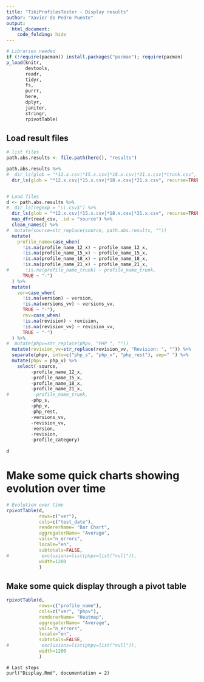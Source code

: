 ```yaml
---
title: "TikiProfilesTester - Display results"
author: "Xavier de Pedro Puente"
output:
  html_document:
    code_folding: hide
---
```


```r
# Libraries needed
if (!require(pacman)) install.packages("pacman"); require(pacman)
p_load(knitr,
       devtools,
       readr,
       tidyr,
       fs,
       purrr,
       here,
       dplyr,
       janitor,
       stringr,
       rpivotTable)


```

## Load result files

```r
# list files
path.abs.results <- file.path(here(), "results")

path.abs.results %>% 
#  dir_ls(glob = "*12.x.csv|*15.x.csv|*18.x.csv|*21.x.csv|*trunk.csv", recurse=TRUE) 
  dir_ls(glob = "*12.x.csv|*15.x.csv|*18.x.csv|*21.x.csv", recurse=TRUE) 


# Load files
d <- path.abs.results %>% 
#  dir_ls(regexp = "\\.csv$") %>%
  dir_ls(glob = "*12.x.csv|*15.x.csv|*18.x.csv|*21.x.csv", recurse=TRUE) %>% 
  map_dfr(read_csv, .id = "source") %>% 
  clean_names() %>% 
#  mutate(source=str_replace(source, path.abs.results, ""))
  mutate(
    profile_name=case_when(
      !is.na(profile_name_12_x) ~ profile_name_12_x,
      !is.na(profile_name_15_x) ~ profile_name_15_x,
      !is.na(profile_name_18_x) ~ profile_name_18_x,
      !is.na(profile_name_21_x) ~ profile_name_21_x,
#      !is.na(profile_name_trunk) ~ profile_name_trunk,
      TRUE ~ "-")
  ) %>% 
  mutate(
    ver=case_when(
      !is.na(version) ~ version,
      !is.na(versions_vv) ~ versions_vv,
      TRUE ~ "-"),
      rev=case_when(
      !is.na(revision) ~ revision,
      !is.na(revision_vv) ~ revision_vv,
      TRUE ~ "-")
  ) %>% 
#  mutate(phpv=str_replace(phpv, "PHP ", ""))
  mutate(revision_vv=str_replace(revision_vv, "Revision: ", "")) %>% 
  separate(phpv, into=c("php_s", "php_v", "php_rest"), sep=" ") %>% 
  mutate(phpv = php_v) %>% 
    select(-source,
         -profile_name_12_x,
         -profile_name_15_x,
         -profile_name_18_x,
         -profile_name_21_x,
#         -profile_name_trunk,
         -php_s,
         -php_v,
         -php_rest,
         -versions_vv,
         -revision_vv,
         -version,
         -revision,
         -profile_category)
  
d
```

# Make some quick charts showing evolution over time

```r
# Evolution over time
rpivotTable(d, 
            rows=c("ver"),
            cols=c("test_date"),
            rendererName= "Bar Chart",
            aggregatorName= "Average",
            vals="n_errors",
            locale="en",
            subtotals=FALSE,
#            exclusions=list(phpv=list("null")),
            width=1200
            )
```

## Make some quick display through a pivot table

```r
rpivotTable(d, 
            rows=c("profile_name"),
            cols=c("ver", "phpv"),
            rendererName= "Heatmap",
            aggregatorName= "Average",
            vals="n_errors",
            locale="en",
            subtotals=FALSE,
#            exclusions=list(phpv=list("null")),
            width=1200
            )
```


```rn
# Last steps
purl("Display.Rmd", documentation = 2)
```
